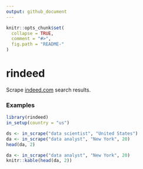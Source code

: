 ---
output: github_document
---

<!-- README.md is generated from README.Rmd. Please edit that file -->

```{r, echo = FALSE}
knitr::opts_chunk$set(
  collapse = TRUE,
  comment = "#>",
  fig.path = "README-"
)
```

# rindeed

Scrape [indeed.com](www.indeed.com) search results.

### Examples

```{r, eval=FALSE}
library(rindeed)
in_setup(country = "us")

ds <- in_scrape("data scientist", "United States")
da <- in_scrape("data analyst", "New York", 20)
head(da, 2)
```

```{r, echo=FALSE}
da <- in_scrape("data analyst", "New York", 20)
knitr::kable(head(da, 2))
```